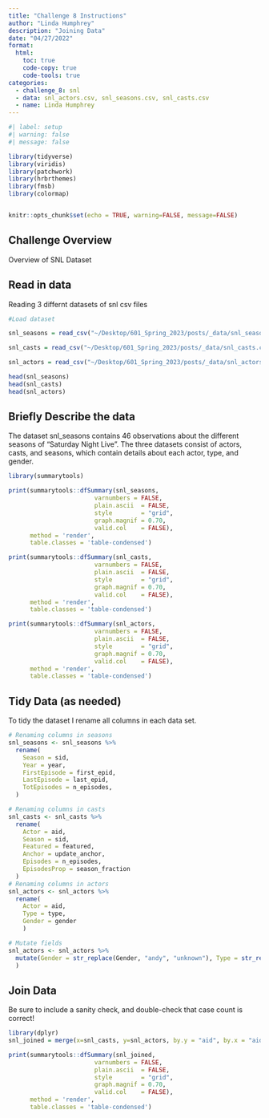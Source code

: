 ```yaml
---
title: "Challenge 8 Instructions"
author: "Linda Humphrey"
description: "Joining Data"
date: "04/27/2022"
format:
  html:
    toc: true
    code-copy: true
    code-tools: true
categories:
  - challenge_8: snl
  - data: snl_actors.csv, snl_seasons.csv, snl_casts.csv
  - name: Linda Humphrey
---
```


```r
#| label: setup
#| warning: false
#| message: false

library(tidyverse)
library(viridis)
library(patchwork)
library(hrbrthemes)
library(fmsb)
library(colormap)


knitr::opts_chunk$set(echo = TRUE, warning=FALSE, message=FALSE)
```

## Challenge Overview

Overview of SNL Dataset

## Read in data
Reading 3 differnt datasets of snl csv files
```R
#Load dataset

snl_seasons = read_csv("~/Desktop/601_Spring_2023/posts/_data/snl_seasons.csv", show_col_types = FALSE)

snl_casts = read_csv("~/Desktop/601_Spring_2023/posts/_data/snl_casts.csv", show_col_types = FALSE)

snl_actors = read_csv("~/Desktop/601_Spring_2023/posts/_data/snl_actors.csv", show_col_types = FALSE)

head(snl_seasons)
head(snl_casts)
head(snl_actors)
```

## Briefly Describe the data
The dataset snl_seasons contains 46 observations about the different seasons of "Saturday Night Live". The three datasets consist of actors, casts, and seasons, which contain details about each actor, type, and gender.

```r
library(summarytools)

print(summarytools::dfSummary(snl_seasons,
                        varnumbers = FALSE,
                        plain.ascii  = FALSE, 
                        style        = "grid", 
                        graph.magnif = 0.70, 
                        valid.col    = FALSE),
      method = 'render',
      table.classes = 'table-condensed')

print(summarytools::dfSummary(snl_casts,
                        varnumbers = FALSE,
                        plain.ascii  = FALSE, 
                        style        = "grid", 
                        graph.magnif = 0.70, 
                        valid.col    = FALSE),
      method = 'render',
      table.classes = 'table-condensed')

print(summarytools::dfSummary(snl_actors,
                        varnumbers = FALSE,
                        plain.ascii  = FALSE, 
                        style        = "grid", 
                        graph.magnif = 0.70, 
                        valid.col    = FALSE),
      method = 'render',
      table.classes = 'table-condensed')
```


## Tidy Data (as needed)
To tidy the dataset I rename all columns in each data set.
```r
# Renaming columns in seasons
snl_seasons <- snl_seasons %>%
  rename(
    Season = sid,
    Year = year,
    FirstEpisode = first_epid,
    LastEpisode = last_epid,
    TotEpisodes = n_episodes,
  )

# Renaming columns in casts
snl_casts <- snl_casts %>%
  rename(
    Actor = aid,
    Season = sid,
    Featured = featured,
    Anchor = update_anchor,
    Episodes = n_episodes,
    EpisodesProp = season_fraction
  )
# Renaming columns in actors
snl_actors <- snl_actors %>% 
  rename(
    Actor = aid,
    Type = type,
    Gender = gender
    )

# Mutate fields
snl_actors <- snl_actors %>%
  mutate(Gender = str_replace(Gender, "andy", "unknown"), Type = str_replace(Type, "unknown", "celebrity")
  )
```


## Join Data

Be sure to include a sanity check, and double-check that case count is correct!
```R
library(dplyr)
snl_joined = merge(x=snl_casts, y=snl_actors, by.y = "aid", by.x = "aid")

print(summarytools::dfSummary(snl_joined,
                        varnumbers = FALSE,
                        plain.ascii  = FALSE, 
                        style        = "grid", 
                        graph.magnif = 0.70, 
                        valid.col    = FALSE),
      method = 'render',
      table.classes = 'table-condensed')

```

